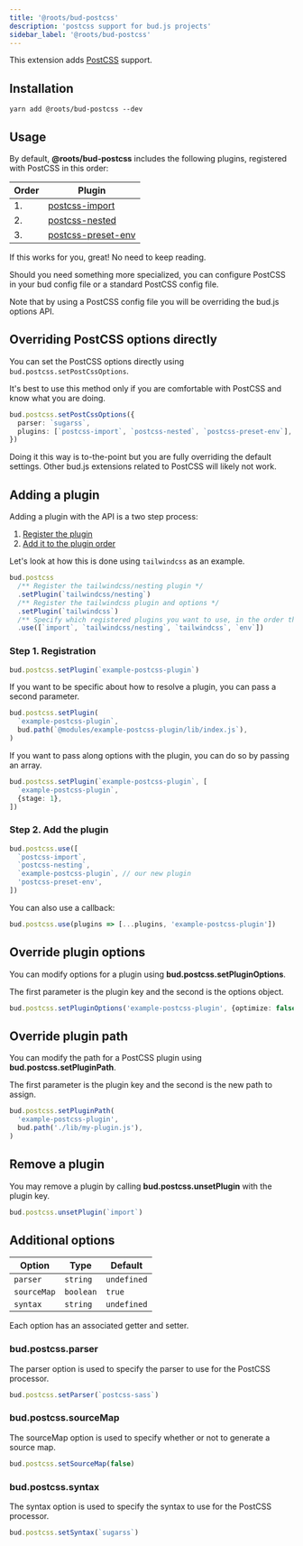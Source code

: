 ```yaml
---
title: '@roots/bud-postcss'
description: 'postcss support for bud.js projects'
sidebar_label: '@roots/bud-postcss'
---
```


This extension adds [PostCSS](https://postcss.org) support.

## Installation

```npm2yarn
yarn add @roots/bud-postcss --dev
```

## Usage

By default, **@roots/bud-postcss** includes the following plugins, registered with PostCSS in this order:

| Order | Plugin                                                      |
| ----- | ----------------------------------------------------------- |
| 1.    | [postcss-import](https://github.com/postcss/postcss-import) |
| 2.    | [postcss-nested](https://github.com/postcss/postcss-nested) |
| 3.    | [postcss-preset-env](https://preset-env.cssdb.org/)         |

If this works for you, great! No need to keep reading.

Should you need something more specialized, you can configure PostCSS in your bud config file or a
standard PostCSS config file.

Note that by using a PostCSS config file you will be overriding the bud.js options API.

## Overriding PostCSS options directly

You can set the PostCSS options directly using `bud.postcss.setPostCssOptions`.

It's best to use this method only if you are comfortable with PostCSS and know what you are doing.

```ts title=bud.config.js
bud.postcss.setPostCssOptions({
  parser: `sugarss`,
  plugins: [`postcss-import`, `postcss-nested`, `postcss-preset-env`],
})
```

Doing it this way is to-the-point but you are fully overriding the default settings.
Other bud.js extensions related to PostCSS will likely not work.

## Adding a plugin

Adding a plugin with the API is a two step process:

1. [Register the plugin](#step-1-registration)
2. [Add it to the plugin order](#step-2-add-the-plugin)

Let's look at how this is done using `tailwindcss` as an example.

```ts title=bud.config.js
bud.postcss
  /** Register the tailwindcss/nesting plugin */
  .setPlugin(`tailwindcss/nesting`)
  /** Register the tailwindcss plugin and options */
  .setPlugin(`tailwindcss`)
  /** Specify which registered plugins you want to use, in the order they should be added */
  .use([`import`, `tailwindcss/nesting`, `tailwindcss`, `env`])
```

### Step 1. Registration

```ts title=bud.config.js
bud.postcss.setPlugin(`example-postcss-plugin`)
```

If you want to be specific about how to resolve a plugin, you can pass a second parameter.

```ts title=bud.config.js
bud.postcss.setPlugin(
  `example-postcss-plugin`,
  bud.path(`@modules/example-postcss-plugin/lib/index.js`),
)
```

If you want to pass along options with the plugin, you can do so by passing an array.

```ts title=bud.config.js
bud.postcss.setPlugin(`example-postcss-plugin`, [
  `example-postcss-plugin`,
  {stage: 1},
])
```

### Step 2. Add the plugin

```ts title=bud.config.js
bud.postcss.use([
  `postcss-import`,
  `postcss-nesting`,
  `example-postcss-plugin`, // our new plugin
  'postcss-preset-env',
])
```

You can also use a callback:

```ts title=bud.config.js
bud.postcss.use(plugins => [...plugins, 'example-postcss-plugin'])
```

## Override plugin options

You can modify options for a plugin using **bud.postcss.setPluginOptions**.

The first parameter is the plugin key and the second is the options object.

```ts title=bud.config.js
bud.postcss.setPluginOptions('example-postcss-plugin', {optimize: false})
```

## Override plugin path

You can modify the path for a PostCSS plugin using **bud.postcss.setPluginPath**.

The first parameter is the plugin key and the second is the new path to assign.

```ts title=bud.config.js
bud.postcss.setPluginPath(
  'example-postcss-plugin',
  bud.path('./lib/my-plugin.js'),
)
```

## Remove a plugin

You may remove a plugin by calling **bud.postcss.unsetPlugin** with the plugin key.

```ts title=bud.config.js
bud.postcss.unsetPlugin(`import`)
```

## Additional options

| Option      | Type      | Default     |
| ----------- | --------- | ----------- |
| `parser`    | `string`  | `undefined` |
| `sourceMap` | `boolean` | `true`      |
| `syntax`    | `string`  | `undefined` |

Each option has an associated getter and setter.

### bud.postcss.parser

The parser option is used to specify the parser to use for the PostCSS processor.

```ts
bud.postcss.setParser(`postcss-sass`)
```

### bud.postcss.sourceMap

The sourceMap option is used to specify whether or not to generate a source map.

```ts
bud.postcss.setSourceMap(false)
```

### bud.postcss.syntax

The syntax option is used to specify the syntax to use for the PostCSS processor.

```ts
bud.postcss.setSyntax(`sugarss`)
```

